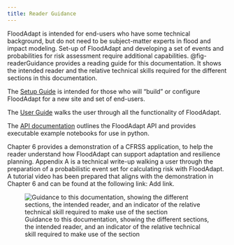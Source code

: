 ```yaml
---
title: Reader Guidance
---
```


FloodAdapt is intended for end-users who have some technical background, but do not need to be subject-matter experts in flood and impact modeling. Set-up of FloodAdapt and developing a set of events and probabilities for risk assessment require additional capabilities. @fig-readerGuidance provides a reading guide for this documentation. It shows the intended reader and the relative technical skills required for the different sections in this documentation.

The [Setup Guide](../4_system_setup/index.qmd) is intended for those who will "build" or configure FloodAdapt for a new site and set of end-users.

The [User Guide](../1_user_guide/index.qmd) walks the user through all the functionality of FloodAdapt.

The [API documentation](../3_api_docs/index.qmd) outlines the FloodAdapt API and provides executable example notebooks for use in python.


Chapter 6 provides a demonstration of a CFRSS application, to help the reader understand how FloodAdapt can support adaptation and resilience planning. Appendix A is a technical write-up walking a user through the preparation of a probabilistic event set for calculating risk with FloodAdapt. A tutorial video has been prepared that aligns with the demonstration in Chapter 6 and can be found at the following link: Add link.


![Guidance to this documentation, showing the different sections, the intended reader, and an indicator of the relative technical skill required to make use of the section](../_static/images/readerGuidance.svg){#fig-readerGuidance}
